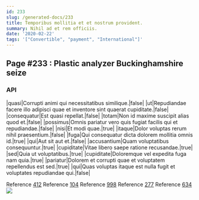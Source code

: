 ```yaml
---
id: 233
slug: /generated-docs/233
title: Temporibus mollitia et et nostrum provident.
summary: Nihil ad et rem officiis.
date: '2020-02-22'
tags: '["Convertible", "payment", "International"]'
---
```



## Page #233 : Plastic analyzer Buckinghamshire seize
### API

|quasi|Corrupti animi qui necessitatibus similique.|false|
|ut|Repudiandae facere illo adipisci quae et inventore sint quaerat cupiditate.|false|
|consequatur|Est quasi repellat.|false|
|totam|Non id maxime suscipit alias quod et.|false|
|possimus|Omnis pariatur vero quis fugiat facilis qui et repudiandae.|false|
|nisi|Et modi quae.|true|
|itaque|Dolor voluptas rerum nihil praesentium.|false|
|fuga|Qui consequatur dicta dolorem mollitia omnis id.|true|
|qui|Aut sit aut et.|false|
|accusantium|Quam voluptatibus consequuntur.|true|
|cupiditate|Vitae libero saepe ratione recusandae.|true|
|sed|Quia ut voluptatibus.|true|
|cupiditate|Doloremque vel expedita fuga nam quia.|true|
|pariatur|Dolorem et corrupti quae et voluptatem repellendus est sed.|true|
|qui|Quas voluptas itaque est nulla fugit et voluptates repudiandae qui.|false|

Reference [412](/generated-docs/412)
Reference [104](/generated-docs/104)
Reference [998](/generated-docs/998)
Reference [277](/generated-docs/277)
Reference [634](/generated-docs/634)
![](/assets/cats-2.jpg)




